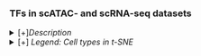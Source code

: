 ### TFs in scATAC- and scRNA-seq datasets

<details><summary>[+]<i>Description</i></summary>

Explore the details for the TFs from the previous dot-heatmap: TF motif enrichment in the DARs of the scATAC dataset and their expression in the scRNA dataset.

- The cistromes are all "opening cistromes" (i.e. motifs with high confidence annotations and correlated with the TF expression; motifs enriched in DARs for cell types without TF expression are ignored). 

</details>

<details><summary>[+] <i>Legend: Cell types in t-SNE</i></summary>
<img src="img/AdultCellTypes_tSNE.png" width="45%"/> 

Cell type abbreviations: 
- Astrocyte-like glia (**AST**), Chiasm glia (**CSM**), Cortex glia (**CTX**), Ensheathing glia (**ENG**), Perineurial glia (**PNG**), Sub-perineurial glia (**SUB**), Centrifugal neurons (**C**), Transmedullary neurons (**Tm**), Lamina monopolar neuron (**L**), Poxn-neurons of the ellipsoid body (**PXN**), Protocerebral bridge neurons (**PB**), Photoreceptors (**PR**), Plasmatocytes (**PLM**), Kenyon Cells (**KC**). 
Numbers are cell clusters that match between scRNA- and scATAC-seq but have not been annotated to a specific neuron type. 

Updated (version): Aug. 2021
</details>


<!-- Possible improvements:  -->

<!-- - Motif clustering (Transfac or Stamp-> Color)  -->

<!-- - Add number of regions per motif? -->

<!-- - Link to cistrome (e.g. download?) -->

<!-- - Cistrome by cell type / intersection of targets -->

<!-- - Keep cistrome accessibility (or use in SCOPE?) -->